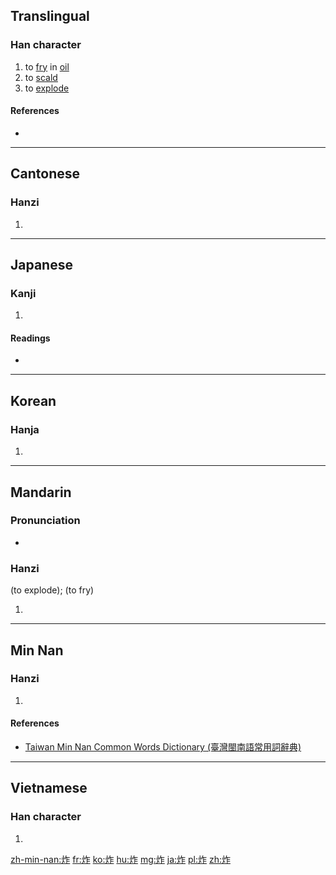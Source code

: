 ==Translingual==

===Han character===
{{Han char|rn=86|rad=火|as=05|sn=9|four=9881<sub>1</sub>|canj=火人尸 (FOS)|ids=⿰[[火]][[乍]]}}

# to [[fry]] in [[oil]]
# to [[scald]]
# to [[explode]]

====References====
* {{Han ref|kx=0669.101|dkj=18979|dj=1078.140|hdz=32196.010|uh=70B8|ud=28856|bh=ACB5|bd=44213}}

----

==Cantonese==

===Hanzi===
{{yue-hanzi|jyut=[[zaa3]]|y=ja3}}

# {{defn|lang=yue|sort=火05}}

----

==Japanese==

===Kanji===
{{ja-kanji|grade=|rs=火05}}

# {{defn|lang=ja|sort=火05}}

====Readings====
* {{ja-readings|on=[[さく]] (saku), [[さ]] (sa), [[さつ]] (satsu)|kun=[[あげる]] (ageru)}}

----

==Korean==

===Hanja===
{{ko-hanja|hangeul=작|eumhun=|rv=jak|mr=chak|y=cak}}

# {{defn|lang=ko|sort=火05}}

----

==Mandarin==

===Pronunciation===
* {{audio|Zh-zhà.ogg|Audio|lang=cmn}}

===Hanzi===
{{cmn-hanzi|pin=[[zhà]] ([[zha4]])|wg=cha<sup>4</sup>}} (to explode); {{cmn-hanzi|pin=[[zhá]] ([[zha2]])|wg=cha<sup>2</sup>}} (to fry)

# {{defn|lang=cmn|sort=火05}}

----

==Min Nan==

===Hanzi===
{{nan-hanzi|poj=chà (cha<sup>3</sup>), choàⁿ (choaⁿ<sup>3</sup>), chia̍h (chiah<sup>8</sup>)|tlpa=tsà (tsa<sup>3</sup>), tsuànn (tsuann<sup>3</sup>), tsia̍h (tsiah<sup>8</sup>)}}

# {{defn|lang=nan|sort=火05}}

====References====
*[http://twblg.dict.edu.tw/holodict_new/result_detail.jsp?n_no=5191&curpage=1&sample=%E7%82%B8&radiobutton=1&querytarget=1&limit=20&pagenum=1&rowcount=10 Taiwan Min Nan Common Words Dictionary (臺灣閩南語常用詞辭典)]

----

==Vietnamese==

===Han character===
{{vi-hantu|[[tạc]]|rs=火05}}

# {{defn|lang=vi|sort=火05}}

[[zh-min-nan:炸]]
[[fr:炸]]
[[ko:炸]]
[[hu:炸]]
[[mg:炸]]
[[ja:炸]]
[[pl:炸]]
[[zh:炸]]